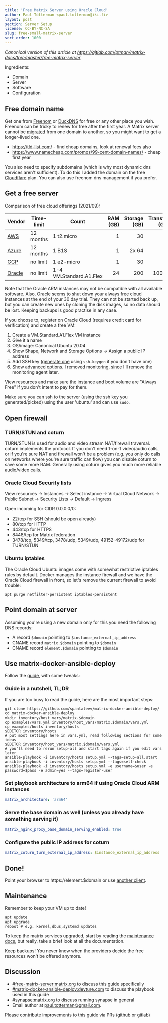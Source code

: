 ```yaml
---
title: 'Free Matrix Server using Oracle Cloud'
author: Paul Tötterman <paul.totterman@iki.fi>
layout: post
section: Server Setup
license: CC-BY-NC-SA
slug: free-small-matrix-server
sort_order: 1000
---
```


*Canonical version of this article at
<https://gitlab.com/ptman/matrix-docs/tree/master/free-matrix-server>*

Ingredients:

- Domain
- Server
- Software
- Configuration

## Free domain name

Get one from [Freenom] or [DuckDNS] for free or any other place you wish.
Freenom can be tricky to renew for free after the first year. A Matrix server
cannot be [migrated] from one domain to another, so you might want to get a
longer-lived one.

- https://tld-list.com/ - find cheap domains, look at renewal fees also
- https://www.namecheap.com/promos/99-cent-domain-names/ - cheap first year

You also need to specify subdomains (which is why most dynamic dns services
aren't sufficient). To do this I added the domain on the free [Cloudflare] plan.
You can also use freenom dns management if you prefer.

[Freenom]: https://www.freenom.com
[DuckDNS]: https://www.duckdns.org/
[Cloudflare]: https://www.cloudflare.com
[migrated]: https://github.com/matrix-org/synapse/issues/1209

## Get a free server

Comparison of free cloud offerings (2021/09):

| Vendor   | Time-limit | Count                    | RAM (GB) | Storage (GB) | Transfer (GB) |
| -------- | ---------- | ----------------------- | -------: | -----------: | ------------: |
| [AWS]    | 12 months  | 1 t2.micro              | 1        | 30           | 15            |
| [Azure]  | 12 months  | 1 B1S                   | 1        | 2x 64        | 15            |
| [GCP]    | no limit   | 1 e2-micro              | 1        | 30           | 1             |
| [Oracle] | no limit   | 1-4 VM.Standard.A1.Flex | 24       | 200          | 10000         |

Note that the Oracle ARM instances may not be compatible with all available
software. Also, Oracle seems to shut down your always free cloud instances at
the end of your 30 day trial. They can not be started back up, but you can
create new ones by cloning the disk images, so no data should be lost. Keeping
backups is good practise in any case.

[AWS]: https://aws.amazon.com/free/
[Azure]: https://azure.microsoft.com/en-us/free/
[GCP]: https://cloud.google.com/free/
[Oracle]: https://www.oracle.com/cloud/free/

If you choose to, register on Oracle Cloud (requires credit card for
verification) and create a free VM:

1. Create a VM.Standard.A1.Flex VM instance
2. Give it a name
3. OS/image: Canonical Ubuntu 20.04
4. Show Shape, Network and Storage Options -> Assign a public IP address
5. Add SSH key ([generate one][sshkey] using `ssh-keygen` if you don't have one)
6. Show advanced options. I removed monitoring, since I'll remove the monitoring
   agent later.

View resources and make sure the instance and boot volume are "Always Free" if
you don't intent to pay for them.

Make sure you can ssh to the server (using the ssh key you generated/picked)
using the user 'ubuntu' and can use `sudo`.

[sshkey]: https://docs.oracle.com/en/cloud/iaas/compute-iaas-cloud/stcsg/generating-ssh-key-pair.html

## Open firewall

### TURN/STUN and coturn

TURN/STUN is used for audio and video stream NAT/firewall traversal. coturn
implements the protocol. If you don't need 1-on-1 video/audio calls, or if
you're sure NAT and firewall won't be a problem (e.g. you only do calls on
networks where you're sure traffic can flow) you can disable coturn to save some
more RAM. Generally using coturn gives you much more reliable audio/video calls.

### Oracle Cloud Security lists

View resources -> Instances -> Select instance -> Virtual Cloud Network ->
Public Subnet -> Security Lists -> Default -> Ingress

Open incoming for CIDR 0.0.0.0/0:
- 22/tcp for SSH (should be open already)
- 80/tcp for HTTP
- 443/tcp for HTTPS
- 8448/tcp for Matrix federation
- 3478/tcp, 5349/tcp, 3478/udp, 5349/udp, 49152-49172/udp for TURN/STUN

### Ubuntu iptables

The Oracle Cloud Ubuntu images come with somewhat restrictive iptables rules by
default. Docker manages the instance firewall and we have the Oracle Cloud
firewall in front, so let's remove the current firewall to avoid trouble:

```shell
apt purge netfilter-persistent iptables-persistent
```

## Point domain at server

Assuming you're using a new domain only for this you need the following DNS
records:

- A record `$domain` pointing to `$instance_external_ip_address`
- CNAME record `matrix.$domain` pointing to `$domain`
- CNAME record `element.$domain` pointing to `$domain`


## Use matrix-docker-ansible-deploy

Follow the [guide], with some tweaks:

[guide]: https://github.com/spantaleev/matrix-docker-ansible-deploy/blob/master/docs/README.md

### Guide in a nutshell, TL;DR

If you are too busy to read the guide, here are the most important steps:

```shell
git clone https://github.com/spantaleev/matrix-docker-ansible-deploy/
cd matrix-docker-ansible-deploy
mkdir inventory/host_vars/matrix.$domain
cp examples/vars.yml inventory/host_vars/matrix.$domain/vars.yml
cp examples/hosts inventory/hosts
$EDITOR inventory/hosts
# put most settings here in vars.yml, read following sections for some ideas
$EDITOR inventory/host_vars/matrix.$domain/vars.yml
# you'll need to rerun setup-all and start tags again if you edit vars later
ansible-playbook -i inventory/hosts setup.yml --tags=setup-all,start
ansible-playbook -i inventory/hosts setup.yml --tags=self-check
ansible-playbook -i inventory/hosts setup.yml -e username=$user -e password=$pass -e admin=yes --tags=register-user
```

### Set playbook architecture to arm64 if using Oracle Cloud ARM instances

```yaml
matrix_architecture: 'arm64'
```

### Serve the base domain as well (unless you already have something serving it)

```yaml
matrix_nginx_proxy_base_domain_serving_enabled: true
```

### Configure the public IP address for coturn

```yaml
matrix_coturn_turn_external_ip_address: $instance_external_ip_address
```

## Done!

Point your browser to https://element.$domain or use [another
client](https://matrix.org/clients).

## Maintenance

Remember to keep your VM up to date!

```shell
apt update
apt upgrade
reboot # e.g. kernel,dbus,systemd updates
```

To keep the matrix services upgraded, start by reading the [maintenance docs],
but really, take a brief look at all the documentation.

[maintenance docs]: https://github.com/spantaleev/matrix-docker-ansible-deploy/blob/master/docs/maintenance-upgrading-services.md

Keep backups! You never know when the providers decide the free resources won't
be offered anymore.

## Discussion

- [#free-matrix-server:matrix.org](https://gitlab.com/ptman/matrix-docs/-/tree/master/free-matrix-server)
  to discuss this guide specifically
- [#matrix-docker-ansible-deploy:devture.com](https://matrix.to/#/#matrix-docker-ansible-deploy:devture.com)
  to discuss the playbook used in this guide
- [#synapse:matrix.org](https://matrix.to/#/#synapse:matrix.org) to discuss
  running synapse in general
- Email author at <a
  href="mailto:paul.totterman@gmail.com">paul.totterman@gmail.com</a>.

Please contribute improvements to this guide via PRs ([github] or [gitlab])

[github]: https://github.com/ptman/matrix-docs
[gitlab]: https://gitlab.com/ptman/matrix-docs
